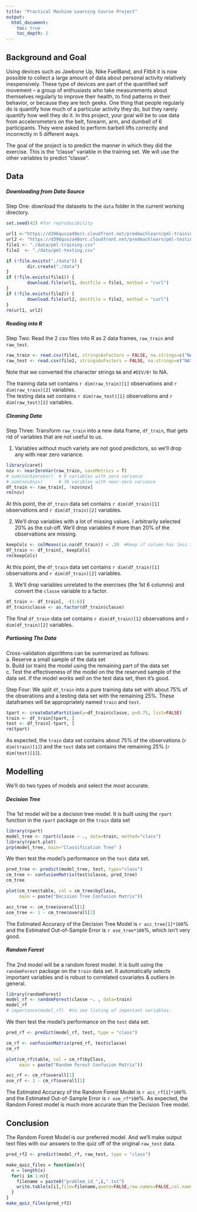 ---
title: "Practical Machine Learning Course Project"
output:
  html_document: 
    toc: true
    toc_depth: 2
---


## Background and Goal 
Using devices such as Jawbone Up, Nike FuelBand, and Fitbit it is now possible to collect a large amount of data about personal activity relatively inexpensively. These type of devices are part of the quantified self movement – a group of enthusiasts who take measurements about themselves regularly to improve their health, to find patterns in their behavior, or because they are tech geeks. One thing that people regularly do is quantify how much of a particular activity they do, but they rarely quantify how well they do it. In this project, your goal will be to use data from accelerometers on the belt, forearm, arm, and dumbell of 6 participants. They were asked to perform barbell lifts correctly and incorrectly in 5 different ways.    

The goal of the project is to predict the manner in which they did the exercise. This is the "classe" variable in the training set. We will use the other variables to predict "classe". 


## Data  
  
  
##### Downloading from Data Source  
  
  
Step One: download the datasets to the `data` folder in the current working directory.  
```{r warning=FALSE, error=FALSE, message=FALSE}
set.seed(42) #for reproducibility

url1 <-"https://d396qusza40orc.cloudfront.net/predmachlearn/pml-training.csv"
url2 <- "https://d396qusza40orc.cloudfront.net/predmachlearn/pml-testing.csv"
file1 <- "./data/pml-training.csv"
file2  <- "./data/pml-testing.csv"

if (!file.exists("./data")) {
        dir.create("./data")
}
if (!file.exists(file1)) {
        download.file(url1, destfile = file1, method = "curl")
}
if (!file.exists(file2)) {
        download.file(url2, destfile = file2, method = "curl")
}
rm(url1, url2)
```  
  
  
##### Reading into R 
  
  
Step Two: Read the 2 csv files into R as 2 data frames, `raw_train` and `raw_test`.  
```{r warning=FALSE, error=FALSE, message=FALSE}
raw_train <- read.csv(file1, stringsAsFactors = FALSE, na.strings=c("NA","#DIV/0!", ""))
raw_test <- read.csv(file2, stringsAsFactors = FALSE, na.strings=c("NA","#DIV/0!", ""))
```  
Note that we converted the character strings `NA` and `#DIV/0!` to NA.

The training data set contains `r dim(raw_train)[1]` observations and `r dim(raw_train)[2]` variables.  
The testing data set contains `r dim(raw_test)[1]` observations and `r dim(raw_test)[2]` variables. 

  
  
##### Cleaning Data 
  
  
Step Three: Transform `raw_train` into a new data frame, `df_train`, that gets rid of variables that are not useful to us.  

1.  Variables without much variety are not good predictors, so we'll drop any with near zero variance.
```{r warning=FALSE, error=FALSE, message=FALSE}
library(caret)
nzv <- nearZeroVar(raw_train, saveMetrics = T)
# sum(nzv$zeroVar)  # 9 variables with zero variance
# sum(nzv$nzv)      # 36 varibles with near-zero variance
df_train <- raw_train[, !nzv$nzv]
rm(nzv)
```

At this point, the `df_train` data set contains `r dim(df_train)[1]` observations and `r dim(df_train)[2]` variables.  

2.  We'll drop variables with a lot of missing values.   I arbitrarily selected 20% as the cut-off.   We'll drop variables if more than 20% of the observations are missing.  

```{r warning=FALSE, error=FALSE, message=FALSE}
keepCols <- colMeans(is.na(df_train)) < .20  #Keep if column has less than 20% NAs.
df_train <- df_train[, keepCols]
rm(keepCols)
```

At this point, the `df_train` data set contains `r dim(df_train)[1]` observations and `r dim(df_train)[2]` variables.  

3. We'll drop variables unrelated to the exercises (the 1st 6 columns) and convert the `classe` variable to a factor.  

```{r warning=FALSE, error=FALSE, message=FALSE}
df_train <- df_train[, -(1:6)]
df_train$classe <- as.factor(df_train$classe)
```

The final `df_train` data set contains `r dim(df_train)[1]` observations and `r dim(df_train)[2]` variables.  

  
  
##### Partioning The Data
  
  
Cross-validation algorithms can be summarized as follows:  
        a. Reserve a small sample of the data set   
        b. Build (or train) the model using the remaining part of the data set  
        c. Test the effectiveness of the model on the the reserved sample of the data set. If the model works well on the test data set, then it’s good.
   
Step Four: We split `df_train` into a pure training data set with about 75% of the obserations and a testing data set with the remaining 25%.  These dataframes will be appropriately named `train` and `test`.  

```{r warning=FALSE, error=FALSE, message=FALSE}
tpart <- createDataPartition(y=df_train$classe, p=0.75, list=FALSE)
train <- df_train[tpart, ] 
test <- df_train[-tpart, ]
rm(tpart)
```

As expected, the `train` data set contains about 75% of the observations (`r dim(train)[1]`) and the `test` data set contains the remaining 25% (`r dim(test)[1]`).
 

## Modelling  

We'll do two types of models and select the most accurate.
  
  
##### Decision Tree    
  
  
The 1st model will be a decision tree model.  It is built using the `rpart` function in the `rpart` package on the `train` data set

```{r warning=FALSE, error=FALSE, message=FALSE}
library(rpart)
model_tree <- rpart(classe ~ ., data=train, method="class")
library(rpart.plot)
prp(model_tree, main="Classification Tree" )
```  

We then test the model's performance on the `test` data set.  

```{r warning=FALSE, error=FALSE, message=FALSE}
pred_tree <- predict(model_tree, test, type="class")
cm_tree <- confusionMatrix(test$classe, pred_tree)
cm_tree

plot(cm_tree$table, col = cm_tree$byClass,
     main = paste("Decision Tree Confusion Matrix"))

acc_tree <- cm_tree$overall[1]
ose_tree <- 1 - cm_tree$overall[1]
```  

The Estimated Accuracy of the Decision Tree Model is `r acc_tree[1]*100`% and the Estimated Out-of-Sample Error is `r ose_tree*100`%, which isn't very good.  

  
  

##### Random Forest   
  
  
The 2nd model will be a random forest model.  It is built using the `randomForest` package on the `train` data set.  It automatically selects important variables and is robust to correlated covariates & outliers in general.  

```{r warning=FALSE, error=FALSE, message=FALSE}
library(randomForest)
model_rf <- randomForest(classe ~. , data=train)
model_rf
# importance(model_rf)  #to see listing of important variables.
```

We then test the model's performance on the `test` data set.  

```{r warning=FALSE, error=FALSE, message=FALSE}
pred_rf <- predict(model_rf, test, type = "class")

cm_rf <- confusionMatrix(pred_rf, test$classe)
cm_rf

plot(cm_rf$table, col = cm_rf$byClass,
     main = paste("Random Forest Confusion Matrix"))

acc_rf <- cm_rf$overall[1]
ose_rf <- 1 - cm_rf$overall[1]
```

The Estimated Accuracy of the Random Forest Model is `r acc_rf[1]*100`% and the Estimated Out-of-Sample Error is `r ose_rf*100`%.  As expected, the Random Forest model is much more accurate than the Decision Tree model.  
  
  
## Conclusion   
  
  
The Random Forest Model is our preferred model.  And we'll make output text files with our answers to the quiz off of the original `raw_test` data.

```{r warning=FALSE, error=FALSE, message=FALSE}
pred_rf2 <- predict(model_rf, raw_test, type = "class")

make_quiz_files = function(x){
  n = length(x)
  for(i in 1:n){
    filename = paste0("problem_id_",i,".txt")
    write.table(x[i],file=filename,quote=FALSE,row.names=FALSE,col.names=FALSE)
  }
}
make_quiz_files(pred_rf2)
```




